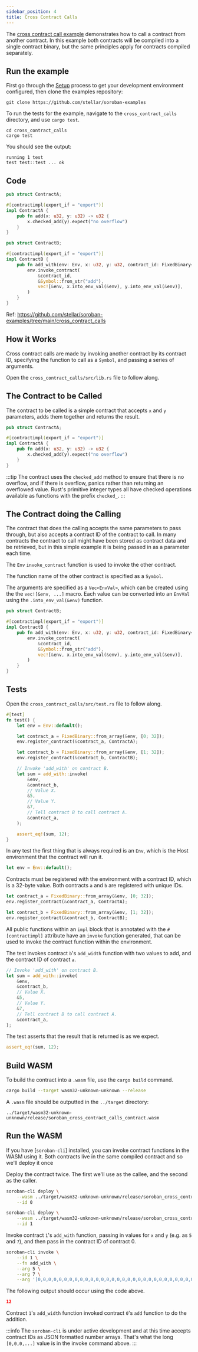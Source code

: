 ```yaml
---
sidebar_position: 4
title: Cross Contract Calls
---
```


The [cross contract call example] demonstrates how to call a contract from
another contract. In this example both contracts will be compiled into a single
contract binary, but the same principles apply for contracts compiled
separately.

[cross contract call example]: https://github.com/stellar/soroban-examples/tree/main/cross_contract_calls

## Run the example

First go through the [Setup] process to get your development environment
configured, then clone the examples repository:

[Setup]: ../getting-started/setup.mdx

```
git clone https://github.com/stellar/soroban-examples
```

To run the tests for the example, navigate to the `cross_contract_calls`
directory, and use `cargo test`.

```
cd cross_contract_calls
cargo test
```

You should see the output:

```
running 1 test
test test::test ... ok
```

## Code

```rust title="cross_contract_calls/src/a.rs"
pub struct ContractA;

#[contractimpl(export_if = "export")]
impl ContractA {
    pub fn add(x: u32, y: u32) -> u32 {
        x.checked_add(y).expect("no overflow")
    }
}
```

```rust title="cross_contract_calls/src/b.rs"
pub struct ContractB;

#[contractimpl(export_if = "export")]
impl ContractB {
    pub fn add_with(env: Env, x: u32, y: u32, contract_id: FixedBinary<32>) -> u32 {
        env.invoke_contract(
            &contract_id,
            &Symbol::from_str("add"),
            vec![&env, x.into_env_val(&env), y.into_env_val(&env)],
        )
    }
}
```

Ref: https://github.com/stellar/soroban-examples/tree/main/cross_contract_calls

## How it Works

Cross contract calls are made by invoking another contract by its contract ID,
specifying the function to call as a `Symbol`, and passing a series of
arguments.

Open the `cross_contract_calls/src/lib.rs` file to follow along.

## The Contract to be Called

The contract to be called is a simple contract that accepts `x` and `y`
parameters, adds them together and returns the result.

```rust title="cross_contract_calls/src/a.rs"
pub struct ContractA;

#[contractimpl(export_if = "export")]
impl ContractA {
    pub fn add(x: u32, y: u32) -> u32 {
        x.checked_add(y).expect("no overflow")
    }
}
```

:::tip
The contract uses the `checked_add` method to ensure that there is no overflow,
and if there is overflow, panics rather than returning an overflowed value.
Rust's primitive integer types all have checked operations available as
functions with the prefix `checked_`.
:::

## The Contract doing the Calling

The contract that does the calling accepts the same parameters to pass through,
but also accepts a contract ID of the contract to call. In many contracts the
contract to call might have been stored as contract data and be retrieved, but
in this simple example it is being passed in as a parameter each time.

The `Env` `invoke_contract` function is used to invoke the other contract.

The function name of the other contract is specified as a `Symbol`.

The arguments are specified as a `Vec<EnvVal>`, which can be created using the
the `vec![&env, ...]` macro. Each value can be converted into an `EnvVal` using
the `.into_env_val(&env)` function.

```rust title="cross_contract_calls/src/a.rs"
pub struct ContractB;

#[contractimpl(export_if = "export")]
impl ContractB {
    pub fn add_with(env: Env, x: u32, y: u32, contract_id: FixedBinary<32>) -> u32 {
        env.invoke_contract(
            &contract_id,
            &Symbol::from_str("add"),
            vec![&env, x.into_env_val(&env), y.into_env_val(&env)],
        )
    }
}
```

## Tests

Open the `cross_contract_calls/src/test.rs` file to follow along.

```rust title="cross_contract_calls/src/test.js"
#[test]
fn test() {
    let env = Env::default();

    let contract_a = FixedBinary::from_array(&env, [0; 32]);
    env.register_contract(&contract_a, ContractA);

    let contract_b = FixedBinary::from_array(&env, [1; 32]);
    env.register_contract(&contract_b, ContractB);

    // Invoke 'add_with' on contract B.
    let sum = add_with::invoke(
        &env,
        &contract_b,
        // Value X.
        &5,
        // Value Y.
        &7,
        // Tell contract B to call contract A.
        &contract_a,
    );

    assert_eq!(sum, 12);
}
```

In any test the first thing that is always required is an `Env`, which is the
Host environment that the contract will run it.

```rust
let env = Env::default();
```

Contracts must be registered with the environment with a contract ID, which is a
32-byte value. Both contracts `a` and `b` are registered with unique IDs.

```rust
let contract_a = FixedBinary::from_array(&env, [0; 32]);
env.register_contract(&contract_a, ContractA);
```

```rust
let contract_b = FixedBinary::from_array(&env, [1; 32]);
env.register_contract(&contract_b, ContractB);
```

All public functions within an `impl` block that is annotated with the
`#[contractimpl]` attribute have an `invoke` function generated, that can be
used to invoke the contract function within the environment.

The test invokes contract `b`'s `add_width` function with two values to add, and
the contract ID of contract `a`.

```rust
// Invoke 'add_with' on contract B.
let sum = add_with::invoke(
    &env,
    &contract_b,
    // Value X.
    &5,
    // Value Y.
    &7,
    // Tell contract B to call contract A.
    &contract_a,
);
```

The test asserts that the result that is returned is as we expect.

```rust
assert_eq!(sum, 12);
```

## Build WASM

To build the contract into a `.wasm` file, use the `cargo build` command.

```sh
cargo build --target wasm32-unknown-unknown --release
```

A `.wasm` file should be outputted in the `../target` directory:

```
../target/wasm32-unknown-unknown/release/soroban_cross_contract_calls_contract.wasm
```

## Run the WASM

If you have [`soroban-cli`] installed, you can invoke contract functions in the
WASM using it. Both contracts live in the same compiled contract and so we'll deploy it once

Deploy the contract twice. The first we'll use as the callee, and the second as the caller.

```sh
soroban-cli deploy \
    --wasm ../target/wasm32-unknown-unknown/release/soroban_cross_contract_calls_contract.wasm \
    --id 0
```

```sh
soroban-cli deploy \
    --wasm ../target/wasm32-unknown-unknown/release/soroban_cross_contract_calls_contract.wasm \
    --id 1
```

Invoke contract `1`'s `add_with` function, passing in values for `x` and `y`
(e.g.  as `5` and `7`), and then pass in the contract ID of contract 0.

```sh
soroban-cli invoke \
    --id 1 \
    --fn add_with \
    --arg 5 \
    --arg 7 \
    --arg '[0,0,0,0,0,0,0,0,0,0,0,0,0,0,0,0,0,0,0,0,0,0,0,0,0,0,0,0,0,0,0,0]'
```

The following output should occur using the code above.

```json
12
```

Contract `1`'s `add_width` function invoked contract `0`'s `add` function to do
the addition.

:::info
The `soroban-cli` is under active development and at this time accepts contract
IDs as JSON formatted number arrays. That's what the long `[0,0,0,...]` value is
in the invoke command above.
:::
